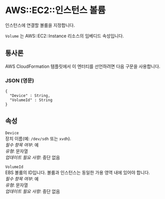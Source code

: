 # AWS::EC2::인스턴스 볼륨

인스턴스에 연결할 볼륨을 지정합니다.

`Volume` 는 AWS::EC2::Instance 리소스의 임베디드 속성입니다.

## 통사론

AWS CloudFormation 템플릿에서 이 엔터티를 선언하려면 다음 구문을 사용합니다.

### JSON (영문)

```
{
  "Device" : String,
  "VolumeId" : String
}
```

## 속성

`Device`  
장치 이름(예: `/dev/sdh` 또는 `xvdh`).  
_필수 항목 여부_: 예  
_유형_: 문자열  
_업데이트 필요 사항_: 중단 없음

`VolumeId`  
EBS 볼륨의 ID입니다. 볼륨과 인스턴스는 동일한 가용 영역 내에 있어야 합니다.  
_필수 항목 여부_: 예  
_유형_: 문자열  
_업데이트 필요 사항_: 중단 없음
